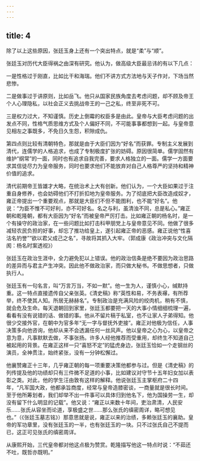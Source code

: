 ```yaml
---
---
---
```

title: 4
---



除了以上这些原因，张廷玉身上还有一个突出特点，就是“柔”与“顺”。

张廷玉对历代大臣得祸之由深有研究。他认为，做高级大臣最忌讳的有以下几点：

一是性格过于刚直，比如比干和海瑞。他们不讲方式方法地与天子作对，下场当然悲惨。

二是做事过于讲原则，比如岳飞。他只从国家民族角度去考虑问题，却不顾及帝王个人心理隐私，以社会正义去挑战帝王的一己之私，终至非死不可。

三是权力过大，不知谨慎。历史上倒霉的权臣多是由此。皇帝与大臣考虑问题的出发点不同，性格气质思维方式及个人偏好不同，不可能事事都想到一起。与皇帝意见相左之事既多，不免日久生怨，积隙成仇。

第四点则比较有清朝特色，那就是由于大臣们因为“好名”而获罪。专制主义发展到清代，连儒学的人格追求，也成了专制极度扩张的妨碍。原因很简单。儒学固然有维护“纲常”的一面，同时也有追求自我完善，要求人格独立的一面。儒学一方面要求其信徒尽力为皇帝服务，同时也要求他们不能放弃对自己人格尊严的坚持和精神价值的追求。

清代前期帝王皆雄才大略，在统治术上大有创新。他们认为，一个大臣如果过于注重自身修养，也会妨碍他们不打折扣地为皇帝服务。为了彻底把大臣改造成奴才，雍正帝提出一个重要观点，那就是大臣们不但不能图利，也不能“好名”。他说：“为臣不惟不可好利，亦不可好名。名之与利，虽清浊不同，总是私心。”雍正朝和乾隆朝，都有大臣因为“好名”而被皇帝严厉打击。比如雍正朝的杨名时，是一个有操守的政治家，在一些问题比如打击科甲朋党上与皇帝意见不同。他做了很多减轻农民负担的好事，却忘了推功给皇上，遂引起雍正帝的恶感。雍正说他“性喜沽名钓誉”“欲以君父成己之名”，寻故将其抓入大牢。（郭成康《政治冲突与文化隔阂：杨名时案透视》）

张廷玉在政治生涯中，全力避免犯以上错误。他的政治信条是绝不要因为政治思路的差异而与君主产生冲突。因此他不做政治家，而只做大秘书。不做思想者，只做执行人。

张廷玉有一句名言，叫“万言万当，不如一默”。他一生为人，谨慎小心，缄默持重。这一特点直接遗传自父亲张英。《清史稿》称“英性和易，不务表襮，有所荐举，终不使其人知。所居无赫赫名”。专制政治是充满风险的绞肉机，稍有不慎，就会危及生命。每天退朝回到家里，张廷玉都要把一天的大事小情细细梳理一遍，看看有没有说错的话、做错的事。他从不留片稿于私室，也不让家人子弟得知。他很少交接外官，在朝中为官多年“无一字与督抚外吏接”。雍正对他极为信任，人事决策多向他咨询，他却从来不会透漏任何一丝风声。他以皇帝之心为心，以皇帝之意为意，凡事默默去做，不事张扬。许多人经他推荐而受重用，却终生不知道自己被起用的背景。在雍正这样一只“喜怒不定”的猛虎身边，张廷玉恰如一个走钢丝的演员，全神贯注，始终紧张，没有一分钟松懈过。

他襄赞雍正十三年，几乎雍正朝的每一项重要决策他都参与过。但是《清史稿》的列传提及他的功绩却只有三件微不足道的小事，比如建议对守节十五年妇女加以表彰之类。对此，他的学生汪由敦有这样的解释。他说张廷玉主掌枢府二十四年，“凡军国大政，他都承旨商度，经常与皇帝造膝密谈，一商量就是很长时间。至于他所筹划者，我们却举不出一件事可以具体归到他名下，他为国操劳一生，却没有留下什么明显的记载”。他又说：“雍正以来数十年间，吏治肃清，人民安乐……张氏从容坐而论道，享极盛之世……那么张氏的缜密周详，略可想见也。”（《张廷玉墓志铭》）那意思就是说，雍正以来的治绩，多赖张廷玉的襄助。皇帝的军功章里，没有张廷玉的一半，也有张廷玉的一块。只不过张氏自己不提而已，这正可见张氏的缜密周详。

从康熙开始，三代皇帝都对他这点极为赞赏。乾隆描写他这一特点时说：“不茹还不吐，既哲亦既明。”